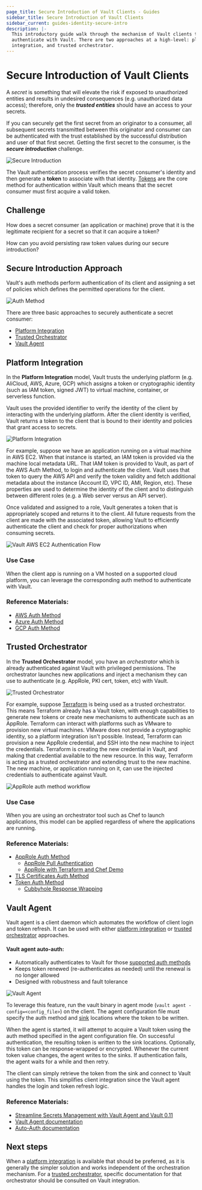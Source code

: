 ```yaml
---
page_title: Secure Introduction of Vault Clients - Guides
sidebar_title: Secure Introduction of Vault Clients
sidebar_current: guides-identity-secure-intro
description: |-
  This introductory guide walk through the mechanism of Vault clients to
  authenticate with Vault. There are two approaches at a high-level: platform
  integration, and trusted orchestrator.
---
```


# Secure Introduction of Vault Clients

A _secret_ is something that will elevate the risk if exposed to unauthorized
entities and results in undesired consequences (e.g. unauthorized data access);
therefore, only the **_trusted entities_** should have an access to your
secrets.

If you can securely get the first secret from an originator to a consumer, all
subsequent secrets transmitted between this originator and consumer can be
authenticated with the trust established by the successful distribution and user
of that first secret. Getting the first secret to the consumer, is the **_secure
introduction_** challenge.

![Secure Introduction](/img/vault-secure-intro-1.png)

The Vault authentication process verifies the secret consumer's identity and
then generate a **token** to associate with that identity.
[Tokens](/docs/concepts/tokens.html) are the core method for authentication
within Vault which means that the secret consumer must first acquire a valid
token.

## Challenge

How does a secret consumer (an application or machine) prove that it is the
legitimate recipient for a secret so that it can acquire a token?

How can you avoid persisting raw token values during our secure
introduction?

## Secure Introduction Approach

Vault's auth methods perform authentication of its client and assigning a set of
policies which defines the permitted operations for the client.

![Auth Method](/img/vault-auth-method.png)

There are three basic approaches to securely authenticate a secret consumer:

- [Platform Integration](#platform-integration)
- [Trusted Orchestrator](#trusted-orchestrator)
- [Vault Agent](#vault-agent)

## Platform Integration

In the **Platform Integration** model, Vault trusts the underlying platform
(e.g. AliCloud, AWS, Azure, GCP) which assigns a token or cryptographic identity
(such as IAM token, signed JWT) to virtual machine, container, or serverless
function.

Vault uses the provided identifier to verify the identity of the client by
interacting with the underlying platform. After the client identity is verified,
Vault returns a token to the client that is bound to their identity and policies
that grant access to secrets.

![Platform Integration](/img/vault-secure-intro-2.png)

For example, suppose we have an application running on a virtual machine in AWS
EC2. When that instance is started, an IAM token is provided via the machine
local metadata URL. That IAM token is provided to Vault, as part of the AWS Auth
Method, to login and authenticate the client. Vault uses that token to query the
AWS API and verify the token validity and fetch additional metadata about the
instance (Account ID, VPC ID, AMI, Region, etc). These properties are used to
determine the identity of the client and to distinguish between different roles
(e.g. a Web server versus an API server).

Once validated and assigned to a role, Vault generates a token that is
appropriately scoped and returns it to the client. All future requests from the
client are made with the associated token, allowing Vault to efficiently
authenticate the client and check for proper authorizations when consuming
secrets.

![Vault AWS EC2 Authentication Flow](/img/vault-aws-ec2-auth-flow.png)

### Use Case

When the client app is running on a VM hosted on a supported cloud platform, you
can leverage the corresponding auth method to authenticate with Vault.

### Reference Materials:

- [AWS Auth Method](/docs/auth/aws.html)
- [Azure Auth Method](/docs/auth/azure.html)
- [GCP Auth Method](/docs/auth/gcp.html)

## Trusted Orchestrator

In the **Trusted Orchestrator** model, you have an _orchestrator_ which is
already authenticated against Vault with privileged permissions. The
orchestrator launches new applications and inject a mechanism they can use to
authenticate (e.g. AppRole, PKI cert, token, etc) with Vault.

![Trusted Orchestrator](/img/vault-secure-intro-3.png)

For example, suppose [Terraform](https://www.terraform.io/) is being used as a
trusted orchestrator. This means Terraform already has a Vault token, with
enough capabilities to generate new tokens or create new mechanisms to
authenticate such as an AppRole. Terraform can interact with platforms such as
VMware to provision new virtual machines. VMware does not provide a
cryptographic identity, so a platform integration isn't possible. Instead,
Terraform can provision a new AppRole credential, and SSH into the new machine
to inject the credentials. Terraform is creating the new credential in Vault,
and making that credential available to the new resource. In this way, Terraform
is acting as a trusted orchestrator and extending trust to the new machine. The
new machine, or application running on it, can use the injected credentials to
authenticate against Vault.

![AppRole auth method workflow](/img/vault-secure-intro-4.png)

### Use Case

When you are using an orchestrator tool such as Chef to launch applications,
this model can be applied regardless of where the applications are running.

### Reference Materials:

- [AppRole Auth Method](/docs/auth/approle.html)
  - [AppRole Pull Authentication](/guides/identity/authentication.html)
  - [AppRole with Terraform and Chef Demo](/guides/identity/approle-trusted-entities.html)
- [TLS Certificates Auth Method](/docs/auth/cert.html)
- [Token Auth Method](/docs/auth/token.html)
  - [Cubbyhole Response Wrapping](/guides/secret-mgmt/cubbyhole.html)

## Vault Agent

Vault agent is a client daemon which automates the workflow of client login and
token refresh. It can be used with either [platform
integration](#platform-integration) or [trusted
orchestrator](#trusted-orchestrator) approaches.

#### Vault agent auto-auth:

- Automatically authenticates to Vault for those [supported auth
  methods](/docs/agent/autoauth/methods/index.html)
- Keeps token renewed (re-authenticates as needed) until the renewal is no
  longer allowed
- Designed with robustness and fault tolerance

![Vault Agent](/img/vault-secure-intro-5.png)

To leverage this feature, run the vault binary in agent mode (`vault agent -config=<config_file>`) on the client. The agent configuration file must specify
the auth method and [sink](/docs/agent/autoauth/sinks/index.html) locations
where the token to be written.

When the agent is started, it will attempt to acquire a Vault token using the
auth method specified in the agent configuration file. On successful
authentication, the resulting token is written to the sink locations.
Optionally, this token can be response-wrapped or encrypted. Whenever the
current token value changes, the agent writes to the sinks. If authentication
fails, the agent waits for a while and then retry.

The client can simply retrieve the token from the sink and connect to Vault
using the token. This simplifies client integration since the Vault agent
handles the login and token refresh logic.

### Reference Materials:

- [Streamline Secrets Management with Vault Agent and Vault 0.11](https://youtu.be/zDnIqSB4tyA)
- [Vault Agent documentation](/docs/agent/index.html)
- [Auto-Auth documentation](/docs/agent/autoauth/index.html)

## Next steps

When a [platform integration](#platform-integration) is available that should be
preferred, as it is generally the simpler solution and works independent of the
orchestration mechanism. For a [trusted orchestrator](#trusted-orchestrator),
specific documentation for that orchestrator should be consulted on Vault
integration.
